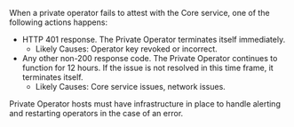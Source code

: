 When a private operator fails to attest with the Core service, one of the following actions happens:
- HTTP 401 response. The Private Operator terminates itself immediately.
  - Likely Causes: Operator key revoked or incorrect.
- Any other non-200 response code. The Private Operator continues to function for 12 hours. If the issue is not resolved in this time frame, it terminates itself.
  - Likely Causes: Core service issues, network issues.

Private Operator hosts must have infrastructure in place to handle alerting and restarting operators in the case of an error.
